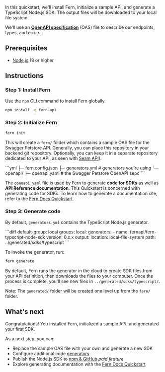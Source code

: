 In this quickstart, we'll install Fern, initialize a sample API, and generate a TypeScript Node.js SDK. The output files will be downloaded to your local file system.

We'll use an [**OpenAPI specification**](https://www.openapis.org/what-is-openapi) (OAS) file to describe our endpoints, types, and errors. 

## Prerequisites 

- [Node.js](https://nodejs.org/en/learn/getting-started/how-to-install-nodejs) 18 or higher
## Instructions
### Step 1: Install Fern
Use the `npm` CLI command to install Fern globally.

```bash
npm install -g fern-api
```

### Step 2: Initialize Fern 

```bash
fern init
```

This will create a `fern/` folder which contains a sample OAS file for the Swagger Petstore API. Generally, you can place this repository in your backend git repository. Optionally, you can keep it in a separate repository dedicated to your API, as seen with [Seam API](https://github.com/seamapi/fern-config)).

<CodeBlock title="fern/">
```yml
├─ fern.config.json
├─ generators.yml # generators you're using
└─ openapi/
  ├─ openapi.yaml  # the Swagger Petstore OpenAPI sepc
```
</CodeBlock>

The `openapi.yaml` file is used by Fern to generate **code for SDKs** as well as **API Reference documentation**. This Quickstart is concerned with generating code for SDKs. To learn how to generate a documentation site, refer to the [Fern Docs Quickstart](https://docs.buildwithfern.com/generate-docs/overview/fern-docs-quickstart).

### Step 3: Generate code

By default, `generators.yml` contains the TypeScript Node.js generator.

<CodeBlock title="generators.yml">
```diff
default-group: local
groups:
  local:
    generators:
      - name: fernapi/fern-typscript-node-sdk
        version: 0.x.x
        output:
          location: local-file-system
          path: ../generated/sdks/typescript
```
</CodeBlock>

To invoke the generator, run:

```bash
fern generate
```

By default, Fern runs the generator in the cloud to create SDK files from your API definition, then downloads the files to your computer. Once the process is complete, you'll see new files in `../generated/sdks/typescript/`.

Note: The `generated/` folder will be created one level up from the `fern/` folder.

## What's next

Congratulations! You installed Fern, initialized a sample API, and generated your first SDK. 

As a next step, you can:
- Replace the sample OAS file with your own and generate a new SDK
- Configure additional code [generators](/overview/welcome/generators)
- Publish the Node.js SDK to [npm & GitHub](/generate-sd-ks/generators/type-script-node-js-sdk#publish-a-public-package) *paid feature*
- Explore generating documentation with the [Fern Docs Quickstart](https://docs.buildwithfern.com/generate-docs/overview/fern-docs-quickstart)

